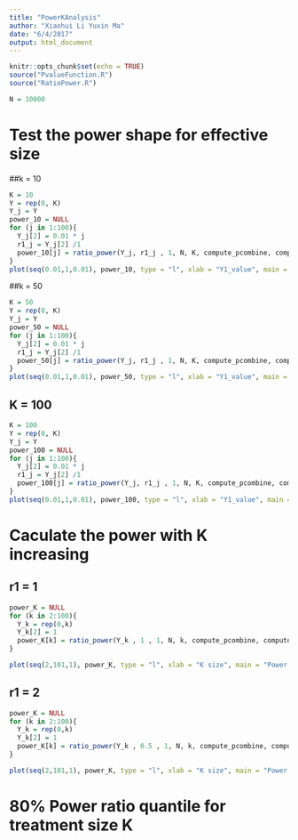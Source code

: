 ```yaml
---
title: "PowerKAnalysis"
author: "Xiaohui Li Yuxin Ma"
date: "6/4/2017"
output: html_document
---
```


```r
knitr::opts_chunk$set(echo = TRUE)
source("PvalueFunction.R")
source("RatioPower.R")
```

```r
N = 10000
```



# Test the power shape for effective size
##k = 10 
```r
K = 10
Y = rep(0, K)
Y_j = Y
power_10 = NULL
for (j in 1:100){
  Y_j[2] = 0.01 * j
  r1_j = Y_j[2] /1
  power_10[j] = ratio_power(Y_j, r1_j , 1, N, K, compute_pcombine, compute_power)
}
plot(seq(0.01,1,0.01), power_10, type = "l", xlab = "Y1_value", main = "Power with effective Y1 given K = 10" )


```

##k = 50
```r
K = 50
Y = rep(0, K)
Y_j = Y
power_50 = NULL
for (j in 1:100){
  Y_j[2] = 0.01 * j
  r1_j = Y_j[2] /1
  power_50[j] = ratio_power(Y_j, r1_j , 1, N, K, compute_pcombine, compute_power)
}
plot(seq(0.01,1,0.01), power_50, type = "l", xlab = "Y1_value", main = "Power with effective Y1 given K = 50" )
```

## K = 100
```r
K = 100
Y = rep(0, K)
Y_j = Y
power_100 = NULL
for (j in 1:100){
  Y_j[2] = 0.01 * j
  r1_j = Y_j[2] /1
  power_100[j] = ratio_power(Y_j, r1_j , 1, N, K, compute_pcombine, compute_power)
}
plot(seq(0.01,1,0.01), power_100, type = "l", xlab = "Y1_value", main = "Power with effective Y1 given K = 100" )
```


# Caculate the power with K increasing 
## r1 = 1
```r
power_K = NULL
for (k in 2:100){
  Y_k = rep(0,k)
  Y_k[2] = 1
  power_K[k] = ratio_power(Y_k , 1 , 1, N, k, compute_pcombine, compute_power)
}

plot(seq(2,101,1), power_K, type = "l", xlab = "K size", main = "Power with k size given r1 = 1" )
```

## r1 = 2
```r
power_K = NULL
for (k in 2:100){
  Y_k = rep(0,k)
  Y_k[2] = 1
  power_K[k] = ratio_power(Y_k , 0.5 , 1, N, k, compute_pcombine, compute_power)
}

plot(seq(2,101,1), power_K, type = "l", xlab = "K size", main = "Power with k size" )
```


# 80% Power ratio quantile for treatment size K
```r

```





